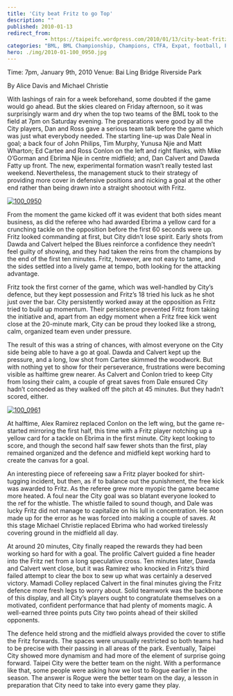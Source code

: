 ```yaml
---
title: 'City beat Fritz to go Top'
description: ""
published: 2010-01-13
redirect_from: 
            - https://taipeifc.wordpress.com/2010/01/13/city-beat-fritz-to-go-top/
categories: "BML, BML Championship, Champions, CTFA, Expat, football, Fritz, soccer, Taipei, Taipei City FC, taipei football, Taiwan, taiwan football, vs. Fritz F.C."
hero: ./img/2010-01-100_0950.jpg
---
```

Time: 7pm, January 9th, 2010 Venue: Bai Ling Bridge Riverside Park

By Alice Davis and Michael Christie

With lashings of rain for a week beforehand, some doubted if the game would go ahead. But the skies cleared on Friday afternoon, so it was surprisingly warm and dry when the top two teams of the BML took to the field at 7pm on Saturday evening. The preparations were good by all the City players, Dan and Ross gave a serious team talk before the game which was just what everybody needed. The starting line-up was Dale Neal in goal; a back four of John Philips, Tim Murphy, Yunusa Njie and Matt Wharton; Ed Cartee and Ross Conlon on the left and right flanks, with Mike O’Gorman and Ebrima Njie in centre midfield; and, Dan Calvert and Dawda Fatty up front. The new, experimental formation wasn’t really tested last weekend. Nevertheless, the management stuck to their strategy of providing more cover in defensive positions and nicking a goal at the other end rather than being drawn into a straight shootout with Fritz.

[![](http://taipeifc.files.wordpress.com/2010/01/100_0950.jpg "100_0950")](./img/2010-01-100_0950.jpg)

From the moment the game kicked off it was evident that both sides meant business, as did the referee who had awarded Ebrima a yellow card for a crunching tackle on the opposition before the first 60 seconds were up. Fritz looked commanding at first, but City didn’t lose spirit. Early shots from Dawda and Calvert helped the Blues reinforce a confidence they needn’t feel guilty of showing, and they had taken the reins from the champions by the end of the first ten minutes. Fritz, however, are not easy to tame, and the sides settled into a lively game at tempo, both looking for the attacking advantage.

Fritz took the first corner of the game, which was well-handled by City’s defence, but they kept possession and Fritz’s 18 tried his luck as he shot just over the bar. City persistently worked away at the opposition as Fritz tried to build up momentum. Their persistence prevented Fritz from taking the initiative and, apart from an edgy moment when a Fritz free kick went close at the 20-minute mark, City can be proud they looked like a strong, calm, organized team even under pressure.

The result of this was a string of chances, with almost everyone on the City side being able to have a go at goal. Dawda and Calvert kept up the pressure, and a long, low shot from Cartee skimmed the woodwork. But with nothing yet to show for their perseverance, frustrations were becoming visible as halftime grew nearer. As Calvert and Conlon tried to keep City from losing their calm, a couple of great saves from Dale ensured City hadn’t conceded as they walked off the pitch at 45 minutes. But they hadn’t scored, either.

[![](http://taipeifc.files.wordpress.com/2010/01/100_0961.jpg "100_0961")](./img/2010-01-100_0961.jpg)

At halftime, Alex Ramirez replaced Conlon on the left wing, but the game re-started mirroring the first half, this time with a Fritz player notching up a yellow card for a tackle on Ebrima in the first minute. City kept looking to score, and though the second half saw fewer shots than the first, play remained organized and the defence and midfield kept working hard to create the canvas for a goal.

An interesting piece of refereeing saw a Fritz player booked for shirt-tugging incident, but then, as if to balance out the punishment, the free kick was awarded to Fritz. As the referee grew more myopic the game became more heated. A foul near the City goal was so blatant everyone looked to the ref for the whistle. The whistle failed to sound though, and Dale was lucky Fritz did not manage to capitalize on his lull in concentration. He soon made up for the error as he was forced into making a couple of saves. At this stage Michael Christie replaced Ebrima who had worked tirelessly covering ground in the midfield all day.

At around 20 minutes, City finally reaped the rewards they had been working so hard for with a goal. The prolific Calvert guided a fine header into the Fritz net from a long speculative cross. Ten minutes later, Dawda and Calvert went close, but it was Ramirez who knocked in Fritz’s third failed attempt to clear the box to sew up what was certainly a deserved victory. Mamadi Colley replaced Calvert in the final minutes giving the Fritz defence more fresh legs to worry about. Solid teamwork was the backbone of this display, and all City’s players ought to congratulate themselves on a motivated, confident performance that had plenty of moments magic. A well-earned three points puts City two points ahead of their skilled opponents.

The defence held strong and the midfield always provided the cover to stifle the Fritz forwards. The spaces were unusually restricted so both teams had to be precise with their passing in all areas of the park. Eventually, Taipei City showed more dynamism and had more of the element of surprise going forward. Taipei City were the better team on the night. With a performance like that, some people were asking how we lost to Rogue earlier in the season. The answer is Rogue were the better team on the day, a lesson in preparation that City need to take into every game they play.
